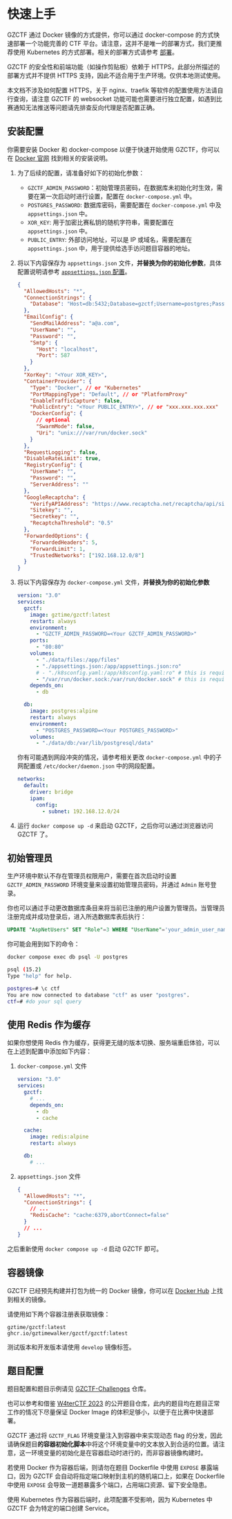 
# 快速上手

GZCTF 通过 Docker 镜像的方式提供，你可以通过 docker-compose 的方式快速部署一个功能完善的 CTF 平台。请注意，这并不是唯一的部署方式，我们更推荐使用 Kubernetes 的方式部署。相关的部署方式请参考 [部署](/deployment)。

<Callout type="warning">

GZCTF 的安全性和前端功能（如操作剪贴板）依赖于 HTTPS，此部分所描述的部署方式并不提供 HTTPS 支持，因此不适合用于生产环境。仅供本地测试使用。

本文档不涉及如何配置 HTTPS，关于 nginx、traefik 等软件的配置使用方法请自行查询，请注意 GZCTF 的 websocket 功能可能也需要进行独立配置，如遇到比赛通知无法推送等问题请先排查反向代理是否配置正确。

</Callout>

## 安装配置

<Callout type="info">

你需要安装 Docker 和 docker-compose 以便于快速开始使用 GZCTF，你可以在 [Docker 官网](https://docs.docker.com/engine/install/) 找到相关的安装说明。

</Callout>

1. 为了后续的配置，请准备好如下的初始化参数：

   - `GZCTF_ADMIN_PASSWORD`：初始管理员密码，在数据库未初始化时生效，需要在第一次启动时进行设置，配置在 `docker-compose.yml` 中。
   - `POSTGRES_PASSWORD`: 数据库密码，需要配置在 `docker-compose.yml` 中及 `appsettings.json` 中。
   - `XOR_KEY`: 用于加密比赛私钥的随机字符串，需要配置在 `appsettings.json` 中。
   - `PUBLIC_ENTRY`: 外部访问地址，可以是 IP 或域名，需要配置在 `appsettings.json` 中，用于提供给选手访问题目容器的地址。

2. 将以下内容保存为 `appsettings.json` 文件，**并替换为你的初始化参数**，具体配置说明请参考 [`appsettings.json` 配置](/config/appsettings)。

   ```json
   {
     "AllowedHosts": "*",
     "ConnectionStrings": {
       "Database": "Host=db:5432;Database=gzctf;Username=postgres;Password=<Your POSTGRES_PASSWORD>"
     },
     "EmailConfig": {
       "SendMailAddress": "a@a.com",
       "UserName": "",
       "Password": "",
       "Smtp": {
         "Host": "localhost",
         "Port": 587
       }
     },
     "XorKey": "<Your XOR_KEY>",
     "ContainerProvider": {
       "Type": "Docker", // or "Kubernetes"
       "PortMappingType": "Default", // or "PlatformProxy"
       "EnableTrafficCapture": false,
       "PublicEntry": "<Your PUBLIC_ENTRY>", // or "xxx.xxx.xxx.xxx"
       "DockerConfig": {
         // optional
         "SwarmMode": false,
         "Uri": "unix:///var/run/docker.sock"
       }
     },
     "RequestLogging": false,
     "DisableRateLimit": true,
     "RegistryConfig": {
       "UserName": "",
       "Password": "",
       "ServerAddress": ""
     },
     "GoogleRecaptcha": {
       "VerifyAPIAddress": "https://www.recaptcha.net/recaptcha/api/siteverify",
       "Sitekey": "",
       "Secretkey": "",
       "RecaptchaThreshold": "0.5"
     },
     "ForwardedOptions": {
       "ForwardedHeaders": 5,
       "ForwardLimit": 1,
       "TrustedNetworks": ["192.168.12.0/8"]
     }
   }
   ```

3. 将以下内容保存为 `docker-compose.yml` 文件，**并替换为你的初始化参数**

   ```yaml
   version: "3.0"
   services:
     gzctf:
       image: gztime/gzctf:latest
       restart: always
       environment:
         - "GZCTF_ADMIN_PASSWORD=<Your GZCTF_ADMIN_PASSWORD>"
       ports:
         - "80:80"
       volumes:
         - "./data/files:/app/files"
         - "./appsettings.json:/app/appsettings.json:ro"
         # - "./k8sconfig.yaml:/app/k8sconfig.yaml:ro" # this is required for k8s deployment
         - "/var/run/docker.sock:/var/run/docker.sock" # this is required for docker deployment
       depends_on:
         - db

     db:
       image: postgres:alpine
       restart: always
       environment:
         - "POSTGRES_PASSWORD=<Your POSTGRES_PASSWORD>"
       volumes:
         - "./data/db:/var/lib/postgresql/data"
   ```

   <Callout type="info">

   你有可能遇到网段冲突的情况，请参考相关更改 `docker-compose.yml`
   中的子网配置或 `/etc/docker/daemon.json` 中的网段配置。

   ```yaml
   networks:
     default:
       driver: bridge
       ipam:
         config:
           - subnet: 192.168.12.0/24
   ```

   </Callout>

4. 运行 `docker compose up -d` 来启动 GZCTF，之后你可以通过浏览器访问 GZCTF 了。

## 初始管理员

生产环境中默认不存在管理员权限用户，需要在首次启动时设置 `GZCTF_ADMIN_PASSWORD` 环境变量来设置初始管理员密码，并通过 `Admin` 账号登录。

你也可以通过手动更改数据库条目来将当前已注册的用户设置为管理员。当管理员注册完成并成功登录后，进入所选数据库表后执行：

```sql
UPDATE "AspNetUsers" SET "Role"=3 WHERE "UserName"='your_admin_user_name';
```

你可能会用到如下的命令：

```bash
docker compose exec db psql -U postgres
```

```bash
psql (15.2)
Type "help" for help.

postgres=# \c ctf
You are now connected to database "ctf" as user "postgres".
ctf=# #do your sql query
```

## 使用 Redis 作为缓存

如果你想使用 Redis 作为缓存，获得更无缝的版本切换、服务端重启体验，可以在上述到配置中添加如下内容：

1. `docker-compose.yml` 文件

   ```yaml
   version: "3.0"
   services:
     gzctf:
       # ...
       depends_on:
         - db
         - cache

     cache:
       image: redis:alpine
       restart: always

     db:
       # ...
   ```

2. `appsettings.json` 文件

   ```json
   {
     "AllowedHosts": "*",
     "ConnectionStrings": {
       // ...
       "RedisCache": "cache:6379,abortConnect=false"
     }
     // ...
   }
   ```

之后重新使用 `docker compose up -d` 启动 GZCTF 即可。

## 容器镜像

GZCTF 已经预先构建并打包为统一的 Docker 镜像，你可以在 [Docker Hub](https://hub.docker.com/r/gztime/gzctf) 上找到相关的镜像。

请使用如下两个容器注册表获取镜像：

```
gztime/gzctf:latest
ghcr.io/gztimewalker/gzctf/gzctf:latest
```

测试版本和开发版本请使用 `develop` 镜像标签。

## 题目配置

题目配置和题目示例请见 [GZCTF-Challenges](https://github.com/GZTimeWalker/GZCTF-Challenges) 仓库。

也可以参考和借鉴 [W4terCTF 2023](https://github.com/W4terDr0p/W4terCTF-2023) 的公开题目仓库，此内的题目均在题目正常工作的情况下尽量保证 Docker Image 的体积足够小，以便于在比赛中快速部署。

GZCTF 通过将 `GZCTF_FLAG` 环境变量注入到容器中来实现动态 flag 的分发，因此请确保题目**的容器初始化脚本**中将这个环境变量中的文本放入到合适的位置。请注意，这一环境变量的初始化是在容器启动时进行的，而非容器镜像构建时。

<Callout type="info">

若使用 Docker 作为容器后端，则请勿在题目 Dockerfile 中使用 `EXPOSE` 暴露端口，因为 GZCTF 会自动将指定端口映射到主机的随机端口上，如果在 Dockerfile 中使用 `EXPOSE` 会导致一道题暴露多个端口，占用端口资源、留下安全隐患。

使用 Kubernetes 作为容器后端时，此项配置不受影响，因为 Kubernetes 中 GZCTF 会为特定的端口创建 Service。

</Callout>
